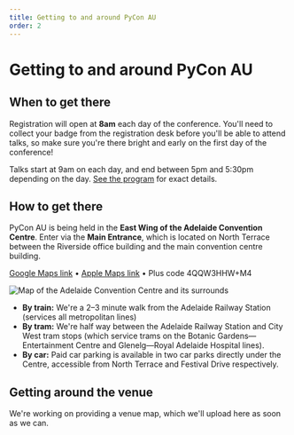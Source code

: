 ```yaml
---
title: Getting to and around PyCon AU
order: 2
---
```


# Getting to and around PyCon AU

## When to get there

Registration will open at **8am** each day of the conference. You'll need to collect your badge from the registration desk before you'll be able to attend talks, so make sure you're there bright and early on the first day of the conference!

Talks start at 9am on each day, and end between 5pm and 5:30pm depending on the day. [See the program](/program/) for exact details.

## How to get there

PyCon AU is being held in the **East Wing of the Adelaide Convention Centre**. Enter via the **Main Entrance**, which is located on North Terrace between the Riverside office building and the main convention centre building.

[Google Maps link](https://goo.gl/maps/bed8FHM6sXg4iAvk7) &bull; [Apple Maps link](https://maps.apple.com/?ll=-34.920796,138.595324) &bull; Plus code 4QQW3HHW+M4

![Map of the Adelaide Convention Centre and its surrounds](/diagrams/surrounds-map.svg)

- **By train:** We're a 2&ndash;3 minute walk from the Adelaide Railway Station (services all metropolitan lines)
- **By tram:** We're half way between the Adelaide Railway Station and City West tram stops (which service trams on the Botanic Gardens&mdash;Entertainment Centre and Glenelg&mdash;Royal Adelaide Hospital lines).
- **By car:** Paid car parking is available in two car parks directly under the Centre, accessible from North Terrace and Festival Drive respectively.

## Getting around the venue

We're working on providing a venue map, which we'll upload here as soon as we can.
